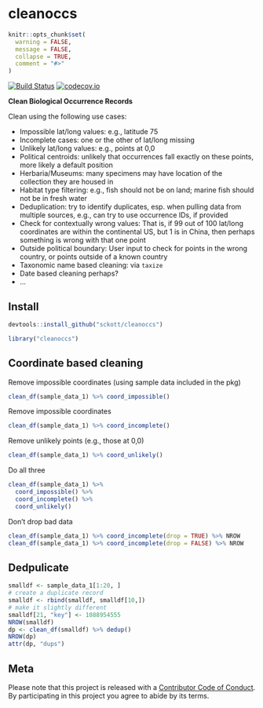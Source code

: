 cleanoccs
=========

```r
knitr::opts_chunk$set(
  warning = FALSE,
  message = FALSE,
  collapse = TRUE,
  comment = "#>"
)
```

[![Build Status](https://travis-ci.org/sckott/cleanoccs.svg?branch=master)](https://travis-ci.org/sckott/cleanoccs)
[![codecov.io](http://codecov.io/github/sckott/cleanoccs/coverage.svg?branch=master)](http://codecov.io/github/sckott/cleanoccs?branch=master)

__Clean Biological Occurrence Records__

Clean using the following use cases:

* Impossible lat/long values: e.g., latitude 75
* Incomplete cases: one or the other of lat/long missing
* Unlikely lat/long values: e.g., points at 0,0
* Political centroids: unlikely that occurrences fall exactly on these points, more likely a
default position
* Herbaria/Museums: many specimens may have location of the collection they are housed in
* Habitat type filtering: e.g., fish should not be on land; marine fish should not be in fresh water
* Deduplication: try to identify duplicates, esp. when pulling data from multiple sources, e.g., can try to use occurrence IDs, if provided
* Check for contextually wrong values: That is, if 99 out of 100 lat/long coordinates are within the continental US, but 1 is in China, then perhaps something is wrong with that one point
* Outside political boundary: User input to check for points in the wrong country, or points outside of a known country
* Taxonomic name based cleaning: via `taxize`
* Date based cleaning perhaps?
* ...

## Install

```r
devtools::install_github("sckott/cleanoccs")
```

```r
library("cleanoccs")
```

## Coordinate based cleaning

Remove impossible coordinates (using sample data included in the pkg)

```r
clean_df(sample_data_1) %>% coord_impossible()
```

Remove impossible coordinates

```r
clean_df(sample_data_1) %>% coord_incomplete()
```

Remove unlikely points (e.g., those at 0,0)

```r
clean_df(sample_data_1) %>% coord_unlikely()
```

Do all three

```r
clean_df(sample_data_1) %>%
  coord_impossible() %>%
  coord_incomplete() %>%
  coord_unlikely()
```

Don't drop bad data

```r
clean_df(sample_data_1) %>% coord_incomplete(drop = TRUE) %>% NROW
clean_df(sample_data_1) %>% coord_incomplete(drop = FALSE) %>% NROW
```


## Dedpulicate

```r
smalldf <- sample_data_1[1:20, ]
# create a duplicate record
smalldf <- rbind(smalldf, smalldf[10,])
# make it slightly different
smalldf[21, "key"] <- 1088954555 
NROW(smalldf)
dp <- clean_df(smalldf) %>% dedup()
NROW(dp)
attr(dp, "dups")
```

## Meta

Please note that this project is released with a [Contributor Code of Conduct](CONDUCT.md). By participating in this project you agree to abide by its terms.
